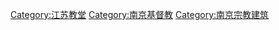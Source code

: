 {{Commonscat|Churches in Nanjing}}

[[Category:江苏教堂|Category:江苏教堂]]
[[Category:南京基督教|Category:南京基督教]]
[[Category:南京宗教建筑|Category:南京宗教建筑]]